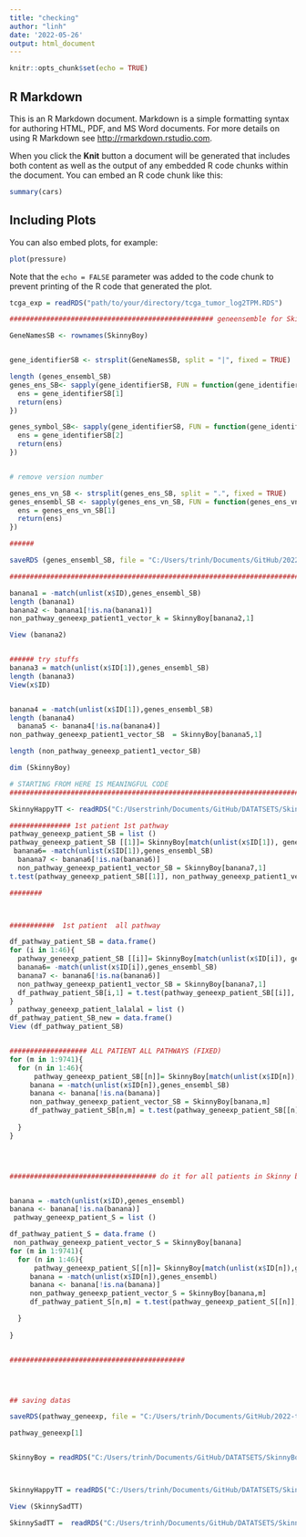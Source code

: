 ```yaml
---
title: "checking"
author: "linh"
date: '2022-05-26'
output: html_document
---
```


```r
knitr::opts_chunk$set(echo = TRUE)
```

## R Markdown

This is an R Markdown document. Markdown is a simple formatting syntax for authoring HTML, PDF, and MS Word documents. For more details on using R Markdown see <http://rmarkdown.rstudio.com>.

When you click the **Knit** button a document will be generated that includes both content as well as the output of any embedded R code chunks within the document. You can embed an R code chunk like this:

```r
summary(cars)
```

## Including Plots

You can also embed plots, for example:

```r
plot(pressure)
```

Note that the `echo = FALSE` parameter was added to the code chunk to prevent printing of the R code that generated the plot.


```r
tcga_exp = readRDS("path/to/your/directory/tcga_tumor_log2TPM.RDS")


```


```r

################################################## geneensemble for Skinny Boy

GeneNamesSB <- rownames(SkinnyBoy)


gene_identifierSB <- strsplit(GeneNamesSB, split = "|", fixed = TRUE)

length (genes_ensembl_SB)
genes_ens_SB<- sapply(gene_identifierSB, FUN = function(gene_identifierSB){
  ens = gene_identifierSB[1]
  return(ens)
})

genes_symbol_SB<- sapply(gene_identifierSB, FUN = function(gene_identifierSB){
  ens = gene_identifierSB[2]
  return(ens)
})


# remove version number

genes_ens_vn_SB <- strsplit(genes_ens_SB, split = ".", fixed = TRUE)
genes_ensembl_SB <- sapply(genes_ens_vn_SB, FUN = function(genes_ens_vn_SB){
  ens = genes_ens_vn_SB[1]
  return(ens)
})

######

saveRDS (genes_ensembl_SB, file = "C:/Users/trinh/Documents/GitHub/2022-topic-02-team-01/Breast cancer/Datas/genes_ensembl.RDS")

############################################################################# HERE I TRY STUFFS. NO NEED TO READ

banana1 = -match(unlist(x$ID),genes_ensembl_SB)
length (banana1)
banana2 <- banana1[!is.na(banana1)]
non_pathway_geneexp_patient1_vector_k = SkinnyBoy[banana2,1]

View (banana2)


###### try stuffs
banana3 = match(unlist(x$ID[1]),genes_ensembl_SB)
length (banana3)
View(x$ID)


banana4 = -match(unlist(x$ID[1]),genes_ensembl_SB)
length (banana4)
  banana5 <- banana4[!is.na(banana4)]
non_pathway_geneexp_patient1_vector_SB  = SkinnyBoy[banana5,1]

length (non_pathway_geneexp_patient1_vector_SB)

dim (SkinnyBoy)

# STARTING FROM HERE IS MEANINGFUL CODE 
#############################################################################

SkinnyHappyTT <- readRDS("C:/Userstrinh/Documents/GitHub/DATATSETS/SkinnyHappyTT.RDS.rds") 

############### 1st patient 1st pathway
pathway_geneexp_patient_SB = list ()
pathway_geneexp_patient_SB [[1]]= SkinnyBoy[match(unlist(x$ID[1]), genes_ensembl_SB), 1]
 banana6= -match(unlist(x$ID[1]),genes_ensembl_SB)
  banana7 <- banana6[!is.na(banana6)]
  non_pathway_geneexp_patient1_vector_SB = SkinnyBoy[banana7,1]
t.test(pathway_geneexp_patient_SB[[1]], non_pathway_geneexp_patient1_vector_SB)$p.value

########



###########  1st patient  all pathway 

df_pathway_patient_SB = data.frame()
for (i in 1:46){
  pathway_geneexp_patient_SB [[i]]= SkinnyBoy[match(unlist(x$ID[i]), genes_ensembl_SB), 1]
  banana6= -match(unlist(x$ID[i]),genes_ensembl_SB)
  banana7 <- banana6[!is.na(banana6)]
  non_pathway_geneexp_patient1_vector_SB = SkinnyBoy[banana7,1]
  df_pathway_patient_SB[i,1] = t.test(pathway_geneexp_patient_SB[[i]], non_pathway_geneexp_patient1_vector_SB)$p.value
}
  pathway_geneexp_patient_lalalal = list ()
df_pathway_patient_SB_new = data.frame()
View (df_pathway_patient_SB)


################### ALL PATIENT ALL PATHWAYS (FIXED)
for (m in 1:9741){
  for (n in 1:46){
      pathway_geneexp_patient_SB[[n]]= SkinnyBoy[match(unlist(x$ID[n]),genes_ensembl_SB),m]
     banana = -match(unlist(x$ID[n]),genes_ensembl_SB)
     banana <- banana[!is.na(banana)]
     non_pathway_geneexp_patient_vector_SB = SkinnyBoy[banana,m]
     df_pathway_patient_SB[n,m] = t.test(pathway_geneexp_patient_SB[[n]], non_pathway_geneexp_patient_vector_SB)$p.value
     
  }
}




#################################### do it for all patients in Skinny boy (olt version non fixed)


banana = -match(unlist(x$ID),genes_ensembl)
banana <- banana[!is.na(banana)]
 pathway_geneexp_patient_S = list ()

df_pathway_patient_S = data.frame ()
 non_pathway_geneexp_patient_vector_S = SkinnyBoy[banana]
for (m in 1:9741){
  for (n in 1:46){
      pathway_geneexp_patient_S[[n]]= SkinnyBoy[match(unlist(x$ID[n]),genes_ensembl),m]
     banana = -match(unlist(x$ID[n]),genes_ensembl)
     banana <- banana[!is.na(banana)]
     non_pathway_geneexp_patient_vector_S = SkinnyBoy[banana,m]
     df_pathway_patient_S[n,m] = t.test(pathway_geneexp_patient_S[[n]], non_pathway_geneexp_patient_vector_S)$p.value

  }
  
}


###########################################




## saving datas 

saveRDS(pathway_geneexp, file = "C:/Users/trinh/Documents/GitHub/2022-topic-02-team-01/Breast cancer/PathwayDataSet/Objects/pathway_geneexp")

pathway_geneexp[1]


SkinnyBoy = readRDS("C:/Users/trinh/Documents/GitHub/DATATSETS/SkinnyBoy.RDS")



SkinnyHappyTT = readRDS("C:/Users/trinh/Documents/GitHub/DATATSETS/SkinnyHappyTT.RDS.RDS")

View (SkinnySadTT)

SkinnySadTT =  readRDS("C:/Users/trinh/Documents/GitHub/DATATSETS/SkinnySadTT.RDS.RDS")

```

